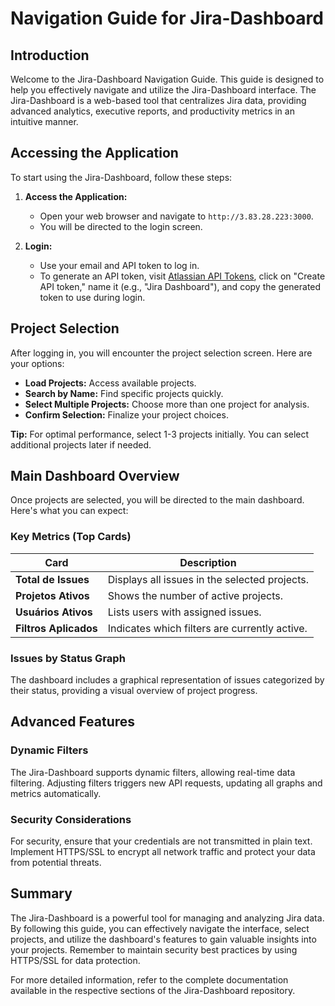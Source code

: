 # Navigation Guide for Jira-Dashboard

## Introduction

Welcome to the Jira-Dashboard Navigation Guide. This guide is designed to help you effectively navigate and utilize the Jira-Dashboard interface. The Jira-Dashboard is a web-based tool that centralizes Jira data, providing advanced analytics, executive reports, and productivity metrics in an intuitive manner.

## Accessing the Application

To start using the Jira-Dashboard, follow these steps:

1. **Access the Application:**
   - Open your web browser and navigate to `http://3.83.28.223:3000`.
   - You will be directed to the login screen.

2. **Login:**
   - Use your email and API token to log in.
   - To generate an API token, visit [Atlassian API Tokens](https://id.atlassian.com/manage-profile/security/api-tokens), click on "Create API token," name it (e.g., "Jira Dashboard"), and copy the generated token to use during login.

## Project Selection

After logging in, you will encounter the project selection screen. Here are your options:

- **Load Projects:** Access available projects.
- **Search by Name:** Find specific projects quickly.
- **Select Multiple Projects:** Choose more than one project for analysis.
- **Confirm Selection:** Finalize your project choices.

**Tip:** For optimal performance, select 1-3 projects initially. You can select additional projects later if needed.

## Main Dashboard Overview

Once projects are selected, you will be directed to the main dashboard. Here's what you can expect:

### Key Metrics (Top Cards)

| Card | Description |
| ------------------- | -------------------------------------------------- |
| **Total de Issues** | Displays all issues in the selected projects. |
| **Projetos Ativos** | Shows the number of active projects. |
| **Usuários Ativos** | Lists users with assigned issues. |
| **Filtros Aplicados** | Indicates which filters are currently active. |

### Issues by Status Graph

The dashboard includes a graphical representation of issues categorized by their status, providing a visual overview of project progress.

## Advanced Features

### Dynamic Filters

The Jira-Dashboard supports dynamic filters, allowing real-time data filtering. Adjusting filters triggers new API requests, updating all graphs and metrics automatically.

### Security Considerations

For security, ensure that your credentials are not transmitted in plain text. Implement HTTPS/SSL to encrypt all network traffic and protect your data from potential threats.

## Summary

The Jira-Dashboard is a powerful tool for managing and analyzing Jira data. By following this guide, you can effectively navigate the interface, select projects, and utilize the dashboard's features to gain valuable insights into your projects. Remember to maintain security best practices by using HTTPS/SSL for data protection.

For more detailed information, refer to the complete documentation available in the respective sections of the Jira-Dashboard repository.
